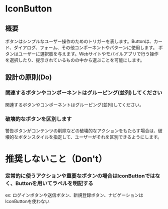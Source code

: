 
<Meta title="IconButton" of={IconButtonStories} />

# IconButton

<Canvas>
  <Story of={Component} />
</Canvas>

<Controls of={Component} />

## 概要

ボタンはシンプルなユーザー操作のためのトリガーを表します。Buttonは、カード、ダイアログ、フォーム、その他コンポーネントやパターンに使用します。
ボタンはユーザーに選択肢を与えます。Webサイトやモバイルアプリで行う操作を選択したり、提示されているものの中から選ぶことを可能にします。

## 設計の原則(Do)

### 関連するボタンやコンポーネントはグルーピング(並列)してください

関連するボタンやコンポーネントはグルーピング(並列)してください。

### 破壊的なボタンを区別します

警告ボタンがコンテンツの削除などの破壊的なアクションをもたらす場合は、破壊的なボタンスタイルを指定して、ユーザーがそれを区別できるようにします。

# 推奨しないこと（Don't）

### 定常的に使うアクションや重要なボタンの場合はIconButtonではなく、Buttonを用いてラベルを明記する

ex: ログインボタンや送信ボタン、新規登録ボタン、ナビゲーションはIconButtonを使わない
